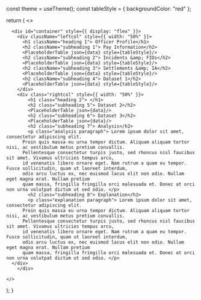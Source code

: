 

  const theme = useTheme();
  const tableStyle = {
    backgroundColor: "red"
  };

  return (
    <>
      <Head>
        <title>Boston Police Index</title>
        <link rel="icon" href="/favicon.ico" />
      </Head>

      <div id="container" style={{ display: "flex" }}>
        <div className="leftcol" style={{ width: "50%" }}>
          <h1 className="heading 1"> Officer Profile</h1>
          <h2 className="subheading 1"> Pay Information</h2>
          <PlaceholderTable json={data} style={tableStyle}/>
          <h2 className="subheading 2"> Incidents &amp; FIOs</h2>
          <PlaceholderTable json={data} style={tableStyle}/>
          <h2 className="subheading 3"> Settlements &amp; IA</h2>
          <PlaceholderTable json={data} style={tableStyle}/>
          <h2 className="subheading 4"> Dataset 1</h2>
          <PlaceholderTable json={data} style={tableStyle}/>
        </div> 
        <div class="rightcol" style={{ width: "50%" }}>
            <h1 class="heading 2"> </h1>
            <h2 class="subheading 5"> Dataset 2</h2>
            <PlaceholderTable json={data}/>
            <h2 class="subheading 6"> Dataset 3</h2>
            <PlaceholderTable json={data}/>
            <h2 class="subheading 7"> Analysis</h2>
            <p class="analysis paragraph"> Lorem ipsum dolor sit amet, consectetur adipiscing elit.
          Proin quis massa eu urna tempor dictum. Aliquam aliquam tortor nisi, ac vestibulum metus pretium convallis.
          Pellentesque consectetur turpis justo, sed rhoncus nisl faucibus sit amet. Vivamus ultricies tempus arcu,
          id venenatis libero ornare eget. Nam rutrum a quam eu tempor. Fusce sollicitudin, quam ut laoreet interdum,
          odio arcu luctus ex, nec euismod lacus elit non odio. Nullam eget magna erat. Nullam pretium
          quam massa, fringilla fringilla orci malesuada et. Donec at orci non urna volutpat dictum ut sed odio. </p>
            <h2 class="subheading 8"> Explanation</h2>
            <p class="explanation paragraph"> Lorem ipsum dolor sit amet, consectetur adipiscing elit.
          Proin quis massa eu urna tempor dictum. Aliquam aliquam tortor nisi, ac vestibulum metus pretium convallis.
          Pellentesque consectetur turpis justo, sed rhoncus nisl faucibus sit amet. Vivamus ultricies tempus arcu,
          id venenatis libero ornare eget. Nam rutrum a quam eu tempor. Fusce sollicitudin, quam ut laoreet interdum,
          odio arcu luctus ex, nec euismod lacus elit non odio. Nullam eget magna erat. Nullam pretium
          quam massa, fringilla fringilla orci malesuada et. Donec at orci non urna volutpat dictum ut sed odio. </p>
      </div>
        </div>
      
    </>
  );
}

